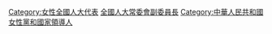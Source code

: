 [[Category:女性全國人大代表|Category:女性全國人大代表]]
[[Category:全國人大常委會副委員長|]]
[[Category:中華人民共和國女性黨和國家領導人|Category:中華人民共和國女性黨和國家領導人]]